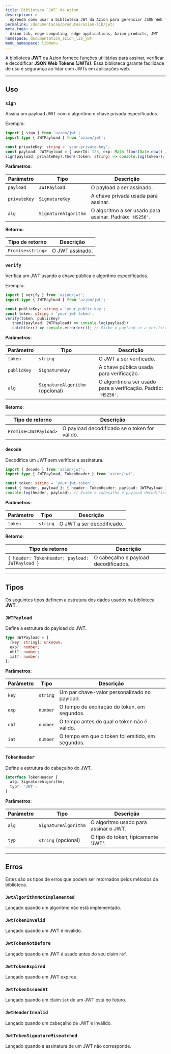 ```yaml
---
title: Biblioteca `JWT` da Azion
description: >-
  Aprenda como usar a biblioteca JWT da Azion para gerenciar JSON Web Tokens em suas aplicações web.
permalink: /documentacao/produtos/azion-lib/jwt/
meta_tags: >-
  Azion Lib, edge computing, edge applications, Azion products, JWT
namespace: documentation_azion_lib_jwt
menu_namespace: libMenu
---
```



A biblioteca **JWT** da Azion fornece funções utilitárias para assinar, verificar e decodificar **JSON Web Tokens (JWTs)**. Essa biblioteca garante facilidade de uso e segurança ao lidar com JWTs em aplicações web.

<LinkButton link="/pt-br/documentacao/produtos/azion-lib/overview/" label="Saiba mais das Azion Libraries" severity="secondary" target="_blank" />

---

## Uso

### `sign`

Assina um payload JWT com o algoritmo e chave privada especificados.

Exemplo:

```typescript
import { sign } from 'azion/jwt';
import type { JWTPayload } from 'azion/jwt';

const privateKey: string = 'your-private-key';
const payload: JWTPayload = { userId: 123, exp: Math.floor(Date.now() / 1000) + 3600 }; // Expiração em 1 hora
sign(payload, privateKey).then((token: string) => console.log(token)); // Exibe o JWT assinado
```

**Parâmetros**:

| Parâmetro | Tipo | Descrição |
| --- | --- | --- |
| `payload` | `JWTPayload` | O payload a ser assinado. |
| `privateKey` | `SignatureKey` | A chave privada usada para assinar. |
| `alg` | `SignatureAlgorithm` | O algoritmo a ser usado para assinar. Padrão: `'HS256'`. |

**Retorno**:

| Tipo de retorno | Descrição |
|-----------------|-------------|
| `Promise<string>` | O JWT assinado. |

### `verify`

Verifica um JWT usando a chave pública e algoritmo especificados.

Exemplo:

```typescript
import { verify } from 'azion/jwt';
import type { JWTPayload } from 'azion/jwt';

const publicKey: string = 'your-public-key';
const token: string = 'your-jwt-token';
verify(token, publicKey)
  .then((payload: JWTPayload) => console.log(payload))
  .catch((err) => console.error(err)); // Exibe o payload se a verificação for bem-sucedida
```

**Parâmetros**:

| Parâmetro | Tipo | Descrição |
| --- | --- | --- |
| `token` | `string` | O JWT a ser verificado. |
| `publicKey` | `SignatureKey` | A chave pública usada para verificação. |
| `alg` | `SignatureAlgorithm` (opcional) | O algoritmo a ser usado para a verificação. Padrão: `'HS256'`. |

**Retorno**:

| Tipo de retorno | Descrição |
|-----------------|-------------|
| `Promise<JWTPayload>` | O payload decodificado se o token for válido. |

### `decode`

Decodifica um JWT sem verificar a assinatura.

```typescript
import { decode } from 'azion/jwt';
import type { JWTPayload, TokenHeader } from 'azion/jwt';

const token: string = 'your-jwt-token';
const { header, payload }: { header: TokenHeader; payload: JWTPayload } = decode(token);
console.log(header, payload); // Exibe o cabeçalho e payload decodificados
```
**Parâmetros**:

| Parâmetro | Tipo | Descrição |
|-----------|------|-------------|
| `token` | `string` | O JWT a ser decodificado. |

**Retorno**:

| Tipo de retorno | Descrição |
|-----------------|-------------|
| `{ header: TokenHeader; payload: JWTPayload }` | O cabeçalho e payload decodificados. |

---

## Tipos

Os seguintes tipos definem a estrutura dos dados usados na biblioteca **JWT**.

### `JWTPayload`

Define a estrutura do payload do JWT.

```typescript
type JWTPayload = {
  [key: string]: unknown;
  exp?: number;
  nbf?: number;
  iat?: number;
};
```
**Parâmetros**:

| Parâmetro | Tipo     | Descrição                                      |
|-----------|----------|--------------------------------------------------|
| `key`     | `string` | Um par chave-valor personalizado no payload.   |
| `exp`     | `number` | O tempo de expiração do token, em segundos.    |
| `nbf`     | `number` | O tempo antes do qual o token não é válido.   |
| `iat`     | `number` | O tempo em que o token foi emitido, em segundos. |

### `TokenHeader`

Define a estrutura do cabeçalho do JWT.

```typescript
interface TokenHeader {
  alg: SignatureAlgorithm;
  typ?: 'JWT';
}
```

**Parâmetros**:

| Parâmetro | Tipo               | Descrição                                   |
|-----------|--------------------|---------------------------------------------|
| `alg`     | `SignatureAlgorithm` | O algoritmo usado para assinar o JWT.      |
| `typ`     | `string` (opcional) | O tipo do token, tipicamente 'JWT'.        |

---

## Erros

Estes são os tipos de erros que podem ser retornados pelos métodos da biblioteca.

### `JwtAlgorithmNotImplemented`

Lançado quando um algoritmo não está implementado.

### `JwtTokenInvalid`

Lançado quando um JWT é inválido.

### `JwtTokenNotBefore`

Lançado quando um JWT é usado antes do seu claim `nbf`.

### `JwtTokenExpired`

Lançado quando um JWT expirou.

### `JwtTokenIssuedAt`

Lançado quando um claim `iat` de um JWT está no futuro.

### `JwtHeaderInvalid`

Lançado quando um cabeçalho de JWT é inválido.

### `JwtTokenSignatureMismatched`

Lançado quando a assinatura de um JWT não corresponde.
